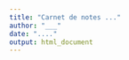 ```yaml
---
title: "Carnet de notes ..."
author: "___"
date: "...."
output: html_document
---
```


<!---
Ce document doit comprendre l'analyse des données obtenues vu 
--->
